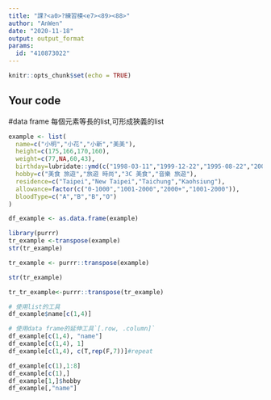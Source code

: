 ---
title: "課?<a0>?練習模<e7><89><88>"
author: "AnWen"
date: "2020-11-18"
output: output_format
params:
  id: "410873022"
---

```{r setup, include=FALSE}
knitr::opts_chunk$set(echo = TRUE)
```

## Your code
#data frame 每個元素等長的list,可形成狹義的list
```{r}
example <- list(
  name=c("小明","小花","小新","美美"),
  height=c(175,166,170,160),
  weight=c(77,NA,60,43),
  birthday=lubridate::ymd(c("1998-03-11","1999-12-22","1995-08-22","2001-10-10")),
  hobby=c("美食 旅遊","旅遊 時尚","3C 美食","音樂 旅遊"),
  residence=c("Taipei","New Taipei","Taichung","Kaohsiung"),
  allowance=factor(c("0-1000","1001-2000","2000+","1001-2000")),
  bloodType=c("A","B","B","O")
)
```
```{r}
df_example <- as.data.frame(example)
```
```{r}
library(purrr)
tr_example <-transpose(example)
str(tr_example)
```

```{r}
tr_example <- purrr::transpose(example)

str(tr_example)
```
```{r}
tr_tr_example<-purrr::transpose(tr_example)
```
```{r}
# 使用list的工具
df_example$name[c(1,4)]

# 使用data frame的延伸工具`[.row, .column]`
df_example[c(1,4), "name"]
df_example[c(1,4), 1]
df_example[c(1,4), c(T,rep(F,7))]#repeat

df_example[c(1),1:8]
df_example[c(1),]
df_example[1,]$hobby
df_example[,"name"]
```

